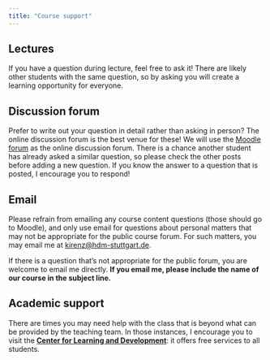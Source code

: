 ```yaml
---
title: "Course support"
---
```



## Lectures

If you have a question during lecture, feel free to ask it!
There are likely other students with the same question, so by asking you will create a learning opportunity for everyone.


## Discussion forum

Prefer to write out your question in detail rather than asking in person?
The online discussion forum is the best venue for these!
We will use the [Moodle forum](https://moodle.hdm-stuttgart.de/course/view.php?id=2464) as the online discussion forum.
There is a chance another student has already asked a similar question, so please check the other posts before adding a new question.
If you know the answer to a question that is posted, I encourage you to respond!

## Email

Please refrain from emailing any course content questions (those should go to Moodle), and only use email for questions about personal matters that may not be appropriate for the public course forum. 
For such matters, you may email me at [kirenz@hdm-stuttgart.de](mailto:kirenz@hdm-stuttgart.de).

If there is a question that's not appropriate for the public forum, you are welcome to email me directly.
**If you email me, please include the name of our course in the subject line.** 

## Academic support

There are times you may need help with the class that is beyond what can be provided by the teaching team.
In those instances, I encourage you to visit the [**Center for Learning and Development**](https://www.hdm-stuttgart.de/studierende/abteilungen/cld/angebote_studierende_studieninteressierte): it offers free services to all students. 
